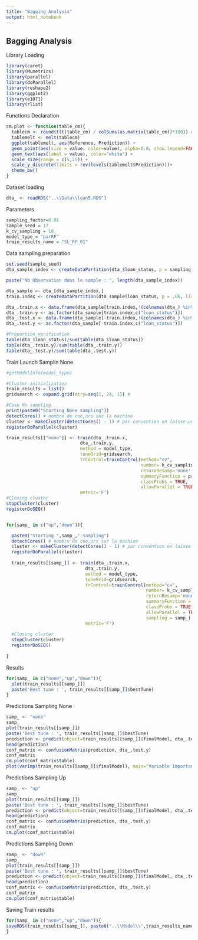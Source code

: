 ```yaml
---
title: "Bagging Analysis"
output: html_notebook
---
```


Bagging Analysis
----------------

Library Loading
```r
library(caret)
library(MLmetrics)
library(parallel)
library(doParallel)
library(reshape2)
library(ggplot2)
library(e1071)
library(rlist)
```

Functions Declaration
```r
cm.plot <- function(table_cm){
  tablecm <- round(t(t(table_cm) / colSums(as.matrix(table_cm))*100)) # crée les pourcentages
  tablemelt <- melt(tablecm)
  ggplot(tablemelt, aes(Reference, Prediction)) +
  geom_point(aes(size = value, color=value), alpha=0.8, show.legend=FALSE) +
  geom_text(aes(label = value), color="white") +
  scale_size(range = c(5,25)) +
  scale_y_discrete(limits = rev(levels(tablemelt$Prediction)))+
  theme_bw()
}

```

Dataset loading
```r
dta_ <- readRDS("..\\Data\\loan5.RDS")
```

Parameters
```r
sampling_factor=0.01
sample_seed = 17
k_cv_sampling = 10
model_type = "parRF"
train_results_name = "SL_RF_01"
```





Data sampling preparation
```r
set.seed(sample_seed)
dta_sample_index <- createDataPartition(dta_$loan_status, p = sampling_factor, list = FALSE, times = 1)

paste("Nb Observation dans le sample : ", length(dta_sample_index))

dta_sample <- dta_[dta_sample_index,]
train.index <- createDataPartition(dta_sample$loan_status, p = .66, list = FALSE, times = 1)

dta_.train.x <- data.frame(dta_sample[train.index,!(colnames(dta_) %in% c("loan_status"))])
dta_.train.y <- as.factor(dta_sample[train.index,c("loan_status")])
dta_.test.x <- data.frame(dta_sample[-train.index,!(colnames(dta_) %in% c("loan_status"))])
dta_.test.y <- as.factor(dta_sample[-train.index,c("loan_status")])

#Proportion verification
table(dta_$loan_status)/sum(table(dta_$loan_status))
table(dta_.train.y)/sum(table(dta_.train.y))
table(dta_.test.y)/sum(table(dta_.test.y))
```

Train Launch Samplin None
```r

#getModelInfo(model_type)

#Cluster initialization
train_results = list()
gridsearch <- expand.grid(mtry=seq(1, 24, 1)) #

#Case No sampling
print(paste0("Starting None sampling"))
detectCores() # nombre de coe,urs sur la machine
cluster <- makeCluster(detectCores() - 1) # par convention on laisse un coeur pour l'OS
registerDoParallel(cluster)

train_results[["none"]] <- train(dta_.train.x,
                            dta_.train.y,
                            method = model_type,
                            tuneGrid=gridsearch,
                            trControl=trainControl(method="cv",
                                                   number= k_cv_sampling,
                                                   returnResamp='none',
                                                   summaryFunction = prSummary,
                                                   classProbs = TRUE,
                                                   allowParallel = TRUE),
                            metric='F')
#Closing cluster
stopCluster(cluster)
registerDoSEQ()


for(samp_ in c("up","down")){

  paste0("Starting ",samp_," sampling")
  detectCores() # nombre de coe,urs sur la machine
  cluster <- makeCluster(detectCores() - 1) # par convention on laisse un coeur pour l'OS
  registerDoParallel(cluster)
  
  train_results[[samp_]] <- train(dta_.train.x,
                              dta_.train.y,
                              method = model_type,
                              tuneGrid=gridsearch,
                              trControl=trainControl(method="cv",
                                                     number= k_cv_sampling,
                                                     returnResamp='none',
                                                     summaryFunction = prSummary,
                                                     classProbs = TRUE,
                                                     allowParallel = TRUE,
                                                     sampling = samp_),
                              metric='F')
  
  #Closing cluster
  stopCluster(cluster)
  registerDoSEQ()
  
}

```

Results
```r
for(samp_ in c("none","up","down")){ 
  plot(train_results[[samp_]])
  paste('Best tune : ', train_results[[samp_]]$bestTune)
}
```

Predictions Sampling None
```r
samp_ <- "none"
samp_
plot(train_results[[samp_]])
paste('Best tune : ', train_results[[samp_]]$bestTune)  
prediction <- predict(object=train_results[[samp_]]$finalModel, dta_.test.x, type='class')
head(prediction)
conf_matrix <- confusionMatrix(prediction, dta_.test.y)
conf_matrix
cm.plot(conf_matrix$table)
plot(varImp(train_results[[samp_]]$finalModel), main="Variable Importance with MARS")

```

Predictions Sampling Up
```r
samp_ <- "up"
samp_
plot(train_results[[samp_]])
paste('Best tune : ', train_results[[samp_]]$bestTune)  
prediction <- predict(object=train_results[[samp_]]$finalModel, dta_.test.x, type='class')
head(prediction)
conf_matrix <- confusionMatrix(prediction, dta_.test.y)
conf_matrix
cm.plot(conf_matrix$table)

```

Predictions Sampling Down
```r
samp_ <- "down"
samp_
plot(train_results[[samp_]])
paste('Best tune : ', train_results[[samp_]]$bestTune)  
prediction <- predict(object=train_results[[samp_]]$finalModel, dta_.test.x, type='class')
head(prediction)
conf_matrix <- confusionMatrix(prediction, dta_.test.y)
conf_matrix
cm.plot(conf_matrix$table)

```

Saving Train results 
```r
for(samp_ in c("none","up","down")){ 
saveRDS(train_results[[samp_]], paste0("..\\Model\\",train_results_name,"_", samp_,".mod"))
}


```


